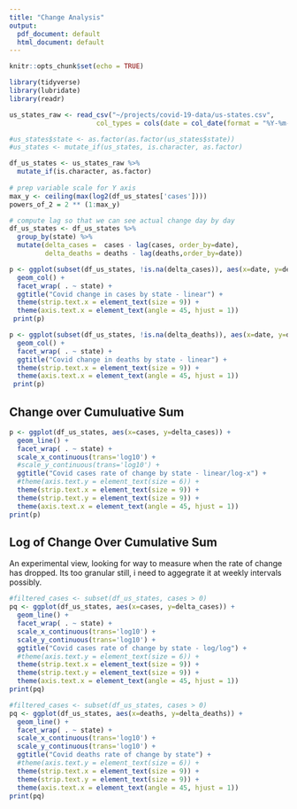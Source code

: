 ```yaml
---
title: "Change Analysis"
output:
  pdf_document: default
  html_document: default
---
```


```r
knitr::opts_chunk$set(echo = TRUE)

library(tidyverse)
library(lubridate)
library(readr)

```

```r
us_states_raw <- read_csv("~/projects/covid-19-data/us-states.csv",
                      col_types = cols(date = col_date(format = "%Y-%m-%d")))

#us_states$state <- as.factor(as.factor(us_states$state))
#us_states <- mutate_if(us_states, is.character, as.factor)

df_us_states <- us_states_raw %>%
  mutate_if(is.character, as.factor) 
  
# prep variable scale for Y axis
max_y <- ceiling(max(log2(df_us_states['cases'])))
powers_of_2 = 2 ** (1:max_y)

```

```r
# compute lag so that we can see actual change day by day
df_us_states <- df_us_states %>%
  group_by(state) %>%
  mutate(delta_cases =  cases - lag(cases, order_by=date), 
         delta_deaths = deaths - lag(deaths,order_by=date))

```


```r
p <- ggplot(subset(df_us_states, !is.na(delta_cases)), aes(x=date, y=delta_cases)) +
  geom_col() + 
  facet_wrap( . ~ state) +
  ggtitle("Covid change in cases by state - linear") +
  theme(strip.text.x = element_text(size = 9)) +
  theme(axis.text.x = element_text(angle = 45, hjust = 1))
 print(p)

```

```r
p <- ggplot(subset(df_us_states, !is.na(delta_deaths)), aes(x=date, y=delta_deaths)) +
  geom_col() + 
  facet_wrap( . ~ state) +
  ggtitle("Covid change in deaths by state - linear") +
  theme(strip.text.x = element_text(size = 9)) +
  theme(axis.text.x = element_text(angle = 45, hjust = 1))
 print(p)

```

## Change over Cumuluative Sum

```r
p <- ggplot(df_us_states, aes(x=cases, y=delta_cases)) +
  geom_line() + 
  facet_wrap( . ~ state) +
  scale_x_continuous(trans='log10') +
  #scale_y_continuous(trans='log10') +
  ggtitle("Covid cases rate of change by state - linear/log-x") +
  #theme(axis.text.y = element_text(size = 6)) +
  theme(strip.text.x = element_text(size = 9)) +
  theme(strip.text.y = element_text(size = 9)) +
  theme(axis.text.x = element_text(angle = 45, hjust = 1)) 
print(p)

```
## Log of Change Over Cumulative Sum

An experimental view, looking for way to measure when the rate of change has dropped.
Its too granular still, i need to aggegrate it at weekly intervals possibly.

```r
#filtered_cases <- subset(df_us_states, cases > 0)
pq <- ggplot(df_us_states, aes(x=cases, y=delta_cases)) +
  geom_line() + 
  facet_wrap( . ~ state) +
  scale_x_continuous(trans='log10') +
  scale_y_continuous(trans='log10') +
  ggtitle("Covid cases rate of change by state - log/log") +
  #theme(axis.text.y = element_text(size = 6)) +
  theme(strip.text.x = element_text(size = 9)) +
  theme(strip.text.y = element_text(size = 9)) +
  theme(axis.text.x = element_text(angle = 45, hjust = 1)) 
print(pq)

```

```r
#filtered_cases <- subset(df_us_states, cases > 0)
pq <- ggplot(df_us_states, aes(x=deaths, y=delta_deaths)) +
  geom_line() + 
  facet_wrap( . ~ state) +
  scale_x_continuous(trans='log10') +
  scale_y_continuous(trans='log10') +
  ggtitle("Covid deaths rate of change by state") +
  #theme(axis.text.y = element_text(size = 6)) +
  theme(strip.text.x = element_text(size = 9)) +
  theme(strip.text.y = element_text(size = 9)) +
  theme(axis.text.x = element_text(angle = 45, hjust = 1)) 
print(pq)

```
